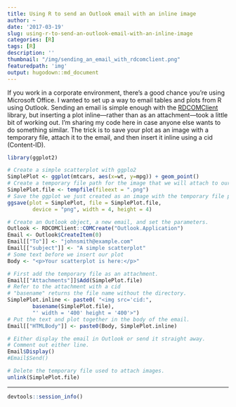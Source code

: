 ```yaml
---
title: Using R to send an Outlook email with an inline image
author: ~
date: '2017-03-19'
slug: using-r-to-send-an-outlook-email-with-an-inline-image
categories: [R]
tags: [R]
description: ''
thumbnail: "/img/sending_an_email_with_rdcomclient.png"
featuredpath: 'img'
output: hugodown::md_document
---
```


If you work in a corporate environment, there's a good chance you're using 
Microsoft Office. I wanted to set up a way to email tables and plots from R 
using Outlook. Sending an email is simple enough with the <a href="http://www.omegahat.net/RDCOMClient/">RDCOMClient</a> library, but 
inserting a plot inline—rather than as an attachment—took a little bit of 
working out. I'm sharing my code here in case anyone else wants to do something 
similar. The trick is to save your plot as an image with a temporary file, 
attach it to the email, and then insert it inline using a cid (Content-ID).

```r
library(ggplot2)

# Create a simple scatterplot with ggplo2
SimplePlot <- ggplot(mtcars, aes(x=wt, y=mpg)) + geom_point()
# Create a temporary file path for the image that we will attach to our email
SimplePlot.file <- tempfile(fileext = ".png")
# Save the ggplot we just created as an image with the temporary file path
ggsave(plot = SimplePlot, file = SimplePlot.file,
        device = "png", width = 4, height = 4)

# Create an Outlook object, a new email, and set the parameters.
Outlook <- RDCOMClient::COMCreate("Outlook.Application")
Email <- Outlook$CreateItem(0)
Email[["To"]] <- "johnsmith@example.com"
Email[["subject"]] <- "A simple scatterplot"
# Some text before we insert our plot
Body <- "<p>Your scatterplot is here:</p>"

# First add the temporary file as an attachment.
Email[["Attachments"]]$Add(SimplePlot.file)
# Refer to the attachment with a cid
# "basename" returns the file name without the directory.
SimplePlot.inline <- paste0( "<img src='cid:",
        basename(SimplePlot.file),
        "' width = '400' height = '400'>")
# Put the text and plot together in the body of the email.
Email[["HTMLBody"]] <- paste0(Body, SimplePlot.inline)

# Either display the email in Outlook or send it straight away.
# Comment out either line.
Email$Display()
#Email$Send()

# Delete the temporary file used to attach images.
unlink(SimplePlot.file)
```

***
```r
devtools::session_info()
```